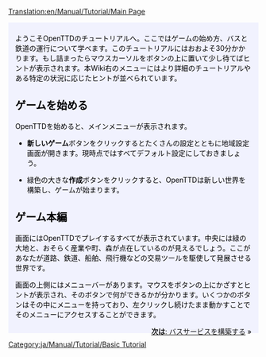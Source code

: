 [[Translation:en/Manual/Tutorial/Main Page]]

{{en/Translation|origin= en/Manual/Tutorial/Main Page
|from  = en
|to    = ja
|Percentage = 95
}}

{{en/Tabs|5|1
|ja/Manual/Tutorial/Main Page|1. はじめに<!--
-->|ja/Manual/Tutorial/Buses|2. バス<!--
-->|ja/Manual/Tutorial/Trains|3. 鉄道<!--
-->|ja/Manual/Tutorial/Planes|4. 飛行機<!--
-->|ja/Manual/Tutorial/Conclusion|5. おわりに}}
<div style="padding:.5em 1em 1em 1em; border-top:none; background-color:#f1f2fe; color:#000;">
{{ja/Manual/Tutorial/Navigation}}
ようこそOpenTTDのチュートリアルへ。ここではゲームの始め方、バスと鉄道の運行について学べます。このチュートリアルにはおおよそ30分かかります。もし詰まったらマウスカーソルをボタンの上に置いて少し待てばヒントが表示されます。本Wiki右のメニューにはより詳細のチュートリアルやある特定の状況に応じたヒントが並べられています。

==ゲームを始める==
{{en/Phototable|[[File:en/Manual/Main menu new game.png|Main menu]]|OpenTTDのメインメニュー|center}}
OpenTTDを始めると、メインメニューが表示されます。

*'''新しいゲーム'''ボタンをクリックするとたくさんの設定とともに地域設定画面が開きます。現時点ではすべてデフォルト設定にしておきましょう。

{{en/Phototable|[[File:en/Manual/Worldgenerationdialog.png|World Generation dialog]]|地域設定ダイアログ。上の4つの画像を選択することで気候を選択することができる。チュートリアルのため、設定は変更しない。}}

*緑色の大きな'''作成'''ボタンをクリックすると、OpenTTDは新しい世界を構築し、ゲームが始まります。

==ゲーム本編==
{{en/Phototable|[[File:en/Manual/Tutorial/Aftergamestart.png|after the start]]|ゲーム開始直後|right}}
画面にはOpenTTDでプレイするすべてが表示されています。中央には緑の大地と、おそらく産業や町、森が点在しているのが見えるでしょう。ここがあなたが道路、鉄道、船舶、飛行機などの交易ツールを駆使して発展させる世界です。

画面の上側にはメニューバーがあります。マウスをボタンの上にかざすとヒントが表示され、そのボタンで何ができるかが分かります。いくつかのボタンはその中にメニューを持っており、左クリックし続けたまま動かすことでそのメニューにアクセスすることができます。
<br style="clear:both;">


<span style="float: right">[[ja/Manual/Tutorial/Buses|'''次は''': バスサービスを構築する]] &raquo;</span>
</div>
[[Category:ja/Manual/Tutorial/Basic Tutorial]]